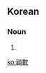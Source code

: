 ==Korean==
{{ko-hanjatab}}

===Noun===
{{ko-noun|hj|hangeul=액수}}

# {{hanja form of|액수|[[sum]]}}

[[ko:額數]]